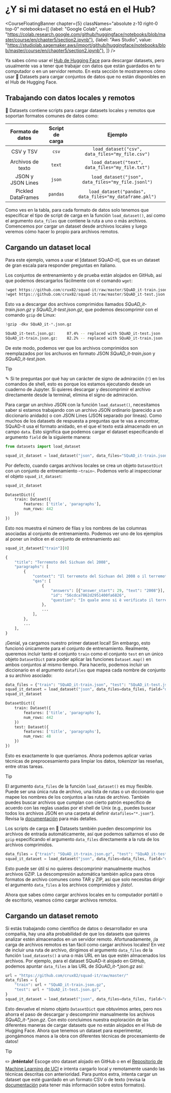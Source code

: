 # ¿Y si mi dataset no está en el Hub?

<CourseFloatingBanner chapter={5}
  classNames="absolute z-10 right-0 top-0"
  notebooks={[
    {label: "Google Colab", value: "https://colab.research.google.com/github/huggingface/notebooks/blob/master/course/en/chapter5/section2.ipynb"},
    {label: "Aws Studio", value: "https://studiolab.sagemaker.aws/import/github/huggingface/notebooks/blob/master/course/en/chapter5/section2.ipynb"},
]} />

Ya sabes cómo usar el [Hub de Hugging Face](https://huggingface.co/datasets) para descargar datasets, pero usualmente vas a tener que trabajar con datos que están guardados en tu computador o en un servidor remoto. En esta sección te mostraremos cómo usar 🤗 Datasets para cargar conjuntos de datos que no están disponibles en el Hub de Hugging Face.

<Youtube id="HyQgpJTkRdE"/>

## Trabajando con datos locales y remotos

🤗 Datasets contiene scripts para cargar datasets locales y remotos que soportan formatos comunes de datos como:

|    Formato de datos     | Script de carga |                         Ejemplo                         |
| :----------------: | :------------: | :-----------------------------------------------------: |
|     CSV y TSV      |     `csv`      |     `load_dataset("csv", data_files="my_file.csv")`     |
|     Archivos de texto     |     `text`     |    `load_dataset("text", data_files="my_file.txt")`     |
| JSON y JSON Lines  |     `json`     |   `load_dataset("json", data_files="my_file.jsonl")`    |
| Pickled DataFrames |    `pandas`    | `load_dataset("pandas", data_files="my_dataframe.pkl")` |

Como ves en la tabla, para cada formato de datos solo tenemos que especificar el tipo de script de carga en la función `load_dataset()`, así como el argumento `data_files` que contiene la ruta a uno o más archivos. Comencemos por cargar un dataset desde archivos locales y luego veremos cómo hacer lo propio para archivos remotos.

## Cargando un dataset local

Para este ejemplo, vamos a usar el [dataset SQuAD-it], que es un dataset de gran escala para responder preguntas en italiano.

Los conjuntos de entrenamiento y de prueba están alojados en GitHub, así que podemos descargarlos fácilmente con el comando `wget`:

```python
!wget https://github.com/crux82/squad-it/raw/master/SQuAD_it-train.json.gz
!wget https://github.com/crux82/squad-it/raw/master/SQuAD_it-test.json.gz
```

Esto va a descargar dos archivos comprimidos llamados *SQuAD_it-train.json.gz* y *SQuAD_it-test.json.gz*, que podemos descomprimir con el comando  `gzip` de Linux:

```python
!gzip -dkv SQuAD_it-*.json.gz
```

```bash
SQuAD_it-test.json.gz:	   87.4% -- replaced with SQuAD_it-test.json
SQuAD_it-train.json.gz:	   82.2% -- replaced with SQuAD_it-train.json
```

De este modo, podemos ver que los archivos comprimidos son reemplazados por los archuvos en formato JSON _SQuAD_it-train.json_ y _SQuAD_it-test.json_.

> [!TIP]
> ✎ Si te preguntas por qué hay un carácter de signo de admiración (`!`) en los comandos de shell, esto es porque los estamos ejecutando desde un cuaderno de Jupyter. Si quieres descargar y descomprimir el archivo directamente desde la terminal, elimina el signo de admiración.

Para cargar un archivo JSON con la función `load_dataset()`, necesitamos saber si estamos trabajando con un archivo JSON ordinario (parecido a un diccionario anidado) o con JSON Lines (JSON separado por líneas). Como muchos de los datasets de respuesta a preguntas que te vas a encontrar, SQuAD-it usa el formato anidado, en el que el texto está almacenado en un campo `data`. Esto significa que podemos cargar el dataset especificando el argumento `field` de la siguiente manera: 

```py
from datasets import load_dataset

squad_it_dataset = load_dataset("json", data_files="SQuAD_it-train.json", field="data")
```

Por defecto, cuando cargas archivos locales se crea un objeto `DatasetDict` con un conjunto de entrenamiento –`train`–. Podemos verlo al inspeccionar el objeto `squad_it_dataset`:

```py
squad_it_dataset
```

```python out
DatasetDict({
    train: Dataset({
        features: ['title', 'paragraphs'],
        num_rows: 442
    })
})
```

Esto nos muestra el número de filas y los nombres de las columnas asociadas al conjunto de entrenamiento. Podemos ver uno de los ejemplos al poner un índice en el conjunto de entrenamiento así:

```py
squad_it_dataset["train"][0]
```

```python out
{
    "title": "Terremoto del Sichuan del 2008",
    "paragraphs": [
        {
            "context": "Il terremoto del Sichuan del 2008 o il terremoto...",
            "qas": [
                {
                    "answers": [{"answer_start": 29, "text": "2008"}],
                    "id": "56cdca7862d2951400fa6826",
                    "question": "In quale anno si è verificato il terremoto nel Sichuan?",
                },
                ...
            ],
        },
        ...
    ],
}
```

¡Genial, ya cargamos nuestro primer dataset local! Sin embargo, esto funcionó únicamente para el conjunto de entrenamiento. Realmente, queremos incluir tanto el conjunto `train` como el conjunto `test` en un único objeto `DatasetDict` para poder aplicar las funciones `Dataset.map()` en ambos conjuntos al mismo tiempo. Para hacerlo, podemos incluir un diccionario en el argumento `datafiles` que mapea cada nombre de conjunto a su archivo asociado:


```py
data_files = {"train": "SQuAD_it-train.json", "test": "SQuAD_it-test.json"}
squad_it_dataset = load_dataset("json", data_files=data_files, field="data")
squad_it_dataset
```

```python out
DatasetDict({
    train: Dataset({
        features: ['title', 'paragraphs'],
        num_rows: 442
    })
    test: Dataset({
        features: ['title', 'paragraphs'],
        num_rows: 48
    })
})
```

Esto es exactamente lo que queríamos. Ahora podemos aplicar varias técnicas de preprocesamiento para limpiar los datos, _tokenizar_ las reseñas, entre otras tareas.

> [!TIP]
> El argumento `data_files` de la función `load_dataset()` es muy flexible. Puede ser una única ruta de archivo, una lista de rutas o un diccionario que mapee los nombres de los conjuntos a las rutas de archivo. También puedes buscar archivos que cumplan con cierto patrón específico de acuerdo con las reglas usadas por el shell de Unix (e.g., puedes buscar todos los archivos JSON en una carpeta al definir `datafiles="*.json"`). Revisa la [documentación](https://huggingface.co/docs/datasets/loading#local-and-remote-files) para más detalles.

Los scripts de carga en 🤗 Datasets también pueden descomprimir los archivos de entrada automáticamente, así que podemos saltarnos el uso de `gzip` especificando el argumento `data_files` directamente a la ruta de los archivos comprimidos.

```py
data_files = {"train": "SQuAD_it-train.json.gz", "test": "SQuAD_it-test.json.gz"}
squad_it_dataset = load_dataset("json", data_files=data_files, field="data")
```

Esto puede ser útil si no quieres descomprimir manualmente muchos archivos GZIP. La descompresión automática también aplica para otros formatos de archivo comunes como TAR y ZIP, así que solo necesitas dirigir el argumento `data_files` a los archivos comprimidos y ¡listo!.

Ahora que sabes cómo cargar archivos locales en tu computador portátil o de escritorio, veamos cómo cargar archivos remotos.

## Cargando un dataset remoto

Si estás trabajando como científico de datos o desarrollador en una compañía, hay una alta probabilidad de que los datasets que quieres analizar estén almacenados en un servidor remoto. Afortunadamente, ¡la carga de archivos remotos es tan fácil como cargar archivos locales! En vez de incluir una ruta de archivo, dirigimos el argumento `data_files` de la función `load_datasets()` a una o más URL en las que estén almacenados los archivos. Por ejemplo, para el dataset SQuAD-it alojado en GitHub, podemos apuntar `data_files` a las URL de _SQuAD_it-*.json.gz_ así:

```py
url = "https://github.com/crux82/squad-it/raw/master/"
data_files = {
    "train": url + "SQuAD_it-train.json.gz",
    "test": url + "SQuAD_it-test.json.gz",
}
squad_it_dataset = load_dataset("json", data_files=data_files, field="data")
```

Esto devuelve el mismo objeto `DatasetDict` que obtuvimos antes, pero nos ahorra el paso de descargar y descomprimir manualmente los archivos _SQuAD_it-*.json.gz_. Con esto concluimos nuestra exploración de las diferentes maneras de cargar datasets que no están alojados en el Hub de Hugging Face. Ahora que tenemos un dataset para experimentar, ¡pongámonos manos a la obra con diferentes técnicas de procesamiento de datos!

> [!TIP]
> ✏️ **¡Inténtalo!** Escoge otro dataset alojado en GitHub o en el [Repositorio de Machine Learning de UCI](https://archive.ics.uci.edu/ml/index.php) e intenta cargarlo local y remotamente usando las técnicas descritas con anterioridad. Para puntos extra, intenta cargar un dataset que esté guardado en un formato CSV o de texto (revisa la [documentación](https://huggingface.co/docs/datasets/loading#local-and-remote-files) pata tener más información sobre estos formatos).
